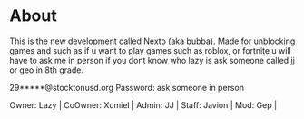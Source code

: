 # About

This is the new development called Nexto (aka bubba).
Made for unblocking games and such as if u want to play games such as roblox, or fortnite u will have to ask me in person if you dont know who lazy is ask someone called jj or geo in 8th grade.

29*****@stocktonusd.org
Password: ask someone in person

Owner: Lazy | CoOwner: Xumiel | Admin: JJ | Staff: Javion | Mod: Gep |
